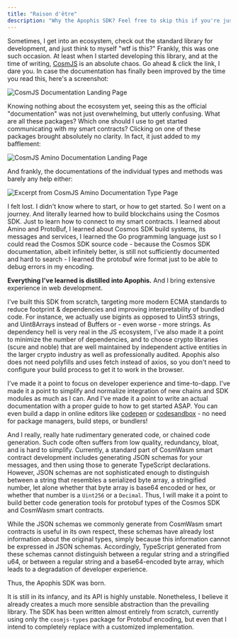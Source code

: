 ```yaml
---
title: "Raison d'être"
description: "Why the Apophis SDK? Feel free to skip this if you're just here for the code."
---
```


Sometimes, I get into an ecosystem, check out the standard library for development, and just think
to myself "wtf is this?" Frankly, this was one such occasion. At least when I started developing
this library, and at the time of writing, [CosmJS](https://cosmos.github.io/cosmjs/) is an absolute
chaos. Go ahead & click the link, I dare you. In case the documentation has finally been improved
by the time you read this, here's a screenshot:

![CosmJS Documentation Landing Page](./250409-cosmjs-docs.png)

Knowing nothing about the ecosystem yet, seeing this as the official "documentation" was not just
overwhelming, but utterly confusing. What are all these packages? Which one should I use to get
started communicating with my smart contracts? Clicking on one of these packages brought absolutely
no clarity. In fact, it just added to my bafflement:

![CosmJS Amino Documentation Landing Page](./250409-cosmjs-amino-docs.png)

And frankly, the documentations of the individual types and methods was barely any help either:

![Excerpt from CosmJS Amino Documentation Type Page](./250409-cosmjs-amino-types.png)

I felt lost. I didn't know where to start, or how to get started. So I went on a journey. And
literally learned how to build blockchains using the Cosmos SDK. Just to learn how to connect to my
smart contracts. I learned about Amino and ProtoBuf, I learned about Cosmos SDK build systems, its
messages and services, I learned the Go programming language just so I could read the Cosmos SDK
source code - because the Cosmos SDK documentation, albeit infinitely better, is still not
sufficiently documented and hard to search - I learned the protobuf wire format just to be able to
debug errors in my encoding.

**Everything I've learned is distilled into Apophis.** And I bring extensive experience in web
development.

I've built this SDK from scratch, targeting more modern ECMA standards to reduce footprint &
dependencies and improving interpretability of bundled code. For instance, we actually use bigints
as opposed to Uint53 strings, and Uint8Arrays instead of Buffers or - even worse - more strings. As
dependency hell is very real in the JS ecosystem, I've also made it a point to minimize the number
of dependencies, and to choose crypto libraries (scure and noble) that are well maintained by
independent active entities in the larger crypto industry as well as professionally audited. Apophis
also does not need polyfills and uses fetch instead of axios, so you don't need to configure your
build process to get it to work in the browser.

I've made it a point to focus on developer experience and time-to-dapp. I've made it a point to
simplify and normalize integration of new chains and SDK modules as much as I can. And I've made it
a point to write an actual documentation with a proper guide to how to get started ASAP. You can
even build a dapp in online editors like [codepen](https://codepen.io/) or
[codesandbox](https://codesandbox.io/) - no need for package managers, build steps, or bundlers!

And I really, really hate rudimentary generated code, or chained code generation. Such code often
suffers from low quality, redundancy, bloat, and is hard to simplify. Currently, a standard part of
CosmWasm smart contract development includes generating JSON schemas for your messages, and then
using those to generate TypeScript declarations. However, JSON schemas are not sophisticated enough
to distinguish between a string that resembles a serialized byte array, a stringified number, let
alone whether that byte array is base64 encoded or hex, or whether that number is a `Uint256` or a
`Decimal`. Thus, I will make it a point to build better code generation tools for protobuf types of
the Cosmos SDK and CosmWasm smart contracts.

While the JSON schemas we commonly generate from CosmWasm smart contracts is useful in its own
respect, these schemas have already lost information about the original types, simply because this
information cannot be expressed in JSON schemas. Accordingly, TypeScript generated from these
schemas cannot distinguish between a regular string and a stringified u64, or between a regular
string and a base64-encoded byte array, which leads to a degradation of developer experience.

Thus, the Apophis SDK was born.

It is still in its infancy, and its API is highly unstable. Nonetheless, I believe it already creates
a much more sensible abstraction than the prevailing library. The SDK has been written almost entirely
from scratch, currently using only the `cosmjs-types` package for Protobuf encoding, but even that
I intend to completely replace with a customized implementation.
